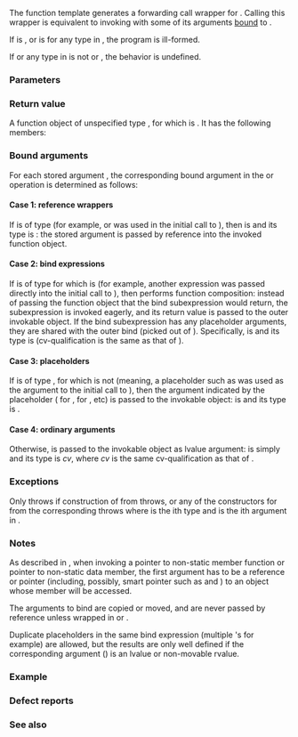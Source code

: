 {{cpp/title|bind}}
{{cpp/utility/functional/navbar}}
{{dcl begin}}
{{dcl header|functional}}
{{dcla|num=1|since=c++11|constexpr=c++20|1=
template&lt; class F, class... Args &gt;
/* unspecified */ bind( F&amp;&amp; f, Args&amp;&amp;... args );
}}
{{dcla|num=2|since=c++11|constexpr=c++20|1=
template&lt; class R, class F, class... Args &gt;
/* unspecified */ bind( F&amp;&amp; f, Args&amp;&amp;... args );
}}
{{dcl end}}

The function template {{tt|std::bind}} generates a forwarding call wrapper for {{c|f}}. Calling this wrapper is equivalent to invoking {{c|f}} with some of its arguments [[#Bound arguments|bound]] to {{c|args}}.

If {{c|std::is_constructible&lt;std::decay&lt;F&gt;::type, F&gt;::value}} is {{c|false}}, or {{c|std::is_constructible&lt;std::decay&lt;Arg_i&gt;::type, Arg_i&gt;::value}} is {{c|false}} for any type {{tt|Arg_i}} in {{tt|Args}}, the program is ill-formed.

If {{c/core|std::decay&lt;Ti&gt;::type}} or any type in {{tt|Args}} is not {{named req|MoveConstructible}} or {{named req|Destructible}}, the behavior is undefined.

===Parameters===
{{par begin}}
{{par|f|{{named req|Callable}} object (function object, pointer to function, reference to function, pointer to member function, or pointer to data member) that will be bound to some arguments}}
{{par|args|list of arguments to bind, with the unbound arguments replaced by the {{rlp|placeholders}} {{c|_1}}, {{c|_2}}, {{c|_3}}... of namespace {{tt|std::placeholders}}}}
{{par end}}

===Return value===
A function object {{c|g}} of unspecified type {{tt|T}}, for which {{c|std::is_bind_expression&lt;T&gt;::value}} is {{c|true}}. It has the following members:

{{member|{{small|std::bind}} ''return type''|2=

====Member objects====
The return type of {{tt|std::bind}} holds a member object of type {{c/core|std::decay&lt;F&gt;::type}} constructed from {{c|std::forward&lt;F&gt;(f)}}, and one object per each of {{c|args...}}, of type {{c/core|std::decay&lt;Arg_i&gt;::type}}, similarly constructed from {{c|std::forward&lt;Arg_i&gt;(arg_i)}}.

====Constructors====
The return type of {{tt|std::bind}} is {{named req|CopyConstructible}} if all of its member objects (specified above) are CopyConstructible, and is {{named req|MoveConstructible}} otherwise. The type defines the following members:

{{rrev|until=c++20|
====Member type {{tt|result_type}}====
@1@ {{mark deprecated c++17}} If {{tt|F}} is a pointer to function or a pointer to member function, {{tt|result_type}} is the return type of {{tt|F}}. If {{tt|F}} is a class type with nested typedef {{tt|result_type}}, then {{tt|result_type}} is {{tt|F::result_type}}. Otherwise no {{tt|result_type}} is defined.

@2@ {{mark deprecated c++17}} {{tt|result_type}} is exactly {{tt|R}}.
}}

====Member function {{tt|operator()}}====
When {{c|g}} is invoked in a function call expression {{c|g(u1, u2, ... uM)}}, an invocation of the stored object takes place, as if by

@1@ {{box|{{rlpi|/|INVOKE}}{{c/core|(fd, std::forward&lt;V1&gt;(v1), std::forward&lt;V2&gt;(v2), ..., std::forward&lt;VN&gt;(vN))}}}}, or
@2@ {{box|{{rlpi|/|INVOKE&lt;R&gt;}}{{c/core|(fd, std::forward&lt;V1&gt;(v1), std::forward&lt;V2&gt;(v2), ..., std::forward&lt;VN&gt;(vN))}}}},

where {{c|fd}} is a value of type {{c|std::decay&lt;F&gt;::type}}, the values and types of the bound arguments {{c|v1}}{{tt|, }}{{c|v2}}{{tt|, ..., }}{{c|vN}} are determined as specified [[#Bound arguments|below]].

If some of the arguments that are supplied in the call to {{c|g()}} are not matched by any placeholders stored in {{c|g}}, the unused arguments are evaluated and discarded.

An invocation of {{c/core|operator()}} is [[cpp/language/noexcept|non-throwing]] {{rev inl|since=c++20|or is a [[cpp/language/constant expression|constant subexpression]]}} if and only if so is the underlying {{tti|INVOKE}} operation. {{c/core|operator()}} participates in overload resolution only if the {{tti|INVOKE}} operation is well-formed when treated as an unevaluated operand.

If {{c|g}} is [[cpp/language/cv|volatile]]-qualified, the program is ill-formed.

If {{box|{{rlpi|/|INVOKE}}{{c/core|(fd, w1, w2, ..., wN)}}}} can never be a valid expression for any possible values {{c|w1}}{{tt|, }}{{c|w2}}{{tt|, ..., }}{{c|wN}}, the behavior is undefined.
}}

===Bound arguments===
For each stored argument {{c|arg_i}}, the corresponding bound argument {{c|v_i}} in the {{rlpi|/|INVOKE}} or {{rlpi|/|INVOKE&lt;R&gt;}} operation is determined as follows:

====Case 1: reference wrappers====
If {{c|arg_i}} is of type {{c/core|std::reference_wrapper&lt;T&gt;}} (for example, {{lc|std::ref}} or {{lc|std::cref}} was used in the initial call to {{tt|std::bind}}), then {{c|v_i}} is {{c|arg_i.get()}} and its type {{tt|V_i}} is {{tt|T&amp;}}: the stored argument is passed by reference into the invoked function object.

====Case 2: bind expressions====
If {{c|arg_i}} is of type {{tt|T}} for which {{c|std::is_bind_expression&lt;T&gt;::value}} is {{c|true}} (for example, another {{tt|std::bind}} expression was passed directly into the initial call to {{tt|std::bind}}), then {{tt|std::bind}} performs function composition: instead of passing the function object that the bind subexpression would return, the subexpression is invoked eagerly, and its return value is passed to the outer invokable object. If the bind subexpression has any placeholder arguments, they are shared with the outer bind (picked out of {{c|u1}}{{tt|, }}{{c|u2}}{{tt|, ...}}). Specifically, {{c|v_i}} is {{c|arg_i(std::forward&lt;Uj&gt;(uj)...)}} and its type {{tt|V_i}} is {{rev inl|until=c++17|{{c/core|std::result_of&lt;T}} ''cv''{{sep}}{{c/core|&amp;(Uj&amp;&amp;...)&gt;::type&amp;&amp;}}}}{{rev inl|since=c++17|{{c/core|std::invoke_result_t&lt;T}} ''cv''{{sep}}{{c/core|&amp;, Uj&amp;&amp;...&gt;&amp;&amp;}}}} (cv-qualification is the same as that of {{c|g}}).

====Case 3: placeholders====
If {{c|arg_i}} is of type {{tt|T}}, for which {{c|std::is_placeholder&lt;T&gt;::value}} is not {{c|0}} (meaning, a placeholder such as {{tt|std::placeholders::_1, _2, _3, ...}} was used as the argument to the initial call to {{tt|std::bind}}), then the argument indicated by the placeholder ({{c|u1}} for {{c|_1}}, {{c|u2}} for {{c|_2}}, etc) is passed to the invokable object: {{c|v_i}} is {{c|std::forward&lt;Uj&gt;(uj)}} and its type {{tt|V_i}} is {{tt|Uj&amp;&amp;}}.

====Case 4: ordinary arguments====
Otherwise, {{c|arg_i}} is passed to the invokable object as lvalue argument: {{c|v_i}} is simply {{c|arg_i}} and its type {{tt|V_i}} is {{tt|T}} ''cv''{{sep}}{{tt|&amp;}}, where ''cv'' is the same cv-qualification as that of {{c|g}}.

===Exceptions===
Only throws if construction of {{c/core|std::decay&lt;F&gt;::type}} from {{c|std::forward&lt;F&gt;(f)}} throws, or any of the constructors for {{c/core|std::decay&lt;Arg_i&gt;::type}} from the corresponding {{c|std::forward&lt;Arg_i&gt;(arg_i)}} throws where {{tt|Arg_i}} is the ith type and {{c|arg_i}} is the ith argument in {{tt|Args... args}}.

===Notes===
As described in {{named req|Callable}}, when invoking a pointer to non-static member function or pointer to non-static data member, the first argument has to be a reference or pointer (including, possibly, smart pointer such as {{lc|std::shared_ptr}} and {{lc|std::unique_ptr}}) to an object whose member will be accessed.

The arguments to bind are copied or moved, and are never passed by reference unless wrapped in {{lc|std::ref}} or {{lc|std::cref}}.

Duplicate placeholders in the same bind expression (multiple {{c|_1}}'s for example) are allowed, but the results are only well defined if the corresponding argument ({{c|u1}}) is an lvalue or non-movable rvalue.

===Example===
{{example
|code=
#include &lt;functional&gt;
#include &lt;iostream&gt;
#include &lt;memory&gt;
#include &lt;random&gt;

void f(int n1, int n2, int n3, const int&amp; n4, int n5)
{
    std::cout &lt;&lt; n1 &lt;&lt; ' ' &lt;&lt; n2 &lt;&lt; ' ' &lt;&lt; n3 &lt;&lt; ' ' &lt;&lt; n4 &lt;&lt; ' ' &lt;&lt; n5 &lt;&lt; '\n';
}

int g(int n1)
{
    return n1;
}

struct Foo
{
    void print_sum(int n1, int n2)
    {
        std::cout &lt;&lt; n1 + n2 &lt;&lt; '\n';
    }
    
    int data = 10;
};

int main()
{
    using namespace std::placeholders;  // for _1, _2, _3...
    
    std::cout &lt;&lt; "1) argument reordering and pass-by-reference: ";
    int n = 7;
    // (_1 and _2 are from std::placeholders, and represent future
    // arguments that will be passed to f1)
    auto f1 = std::bind(f, _2, 42, _1, std::cref(n), n);
    n = 10;
    f1(1, 2, 1001); // 1 is bound by _1, 2 is bound by _2, 1001 is unused
                    // makes a call to f(2, 42, 1, n, 7)
    
    std::cout &lt;&lt; "2) achieving the same effect using a lambda: ";
    n = 7;
    auto lambda = [&amp;ncref = n, n](auto a, auto b, auto /*unused*/)
    {
        f(b, 42, a, ncref, n);
    };
    n = 10;
    lambda(1, 2, 1001); // same as a call to f1(1, 2, 1001)
    
    std::cout &lt;&lt; "3) nested bind subexpressions share the placeholders: ";
    auto f2 = std::bind(f, _3, std::bind(g, _3), _3, 4, 5);
    f2(10, 11, 12); // makes a call to f(12, g(12), 12, 4, 5);
    
    std::cout &lt;&lt; "4) bind a RNG with a distribution: ";
    std::default_random_engine e;
    std::uniform_int_distribution&lt;&gt; d(0, 10);
    auto rnd = std::bind(d, e); // a copy of e is stored in rnd
    for (int n = 0; n &lt; 10; ++n)
        std::cout &lt;&lt; rnd() &lt;&lt; ' ';
    std::cout &lt;&lt; '\n';
    
    std::cout &lt;&lt; "5) bind to a pointer to member function: ";
    Foo foo;
    auto f3 = std::bind(&amp;Foo::print_sum, &amp;foo, 95, _1);
    f3(5);
    
    std::cout &lt;&lt; "6) bind to a mem_fn that is a pointer to member function: ";
    auto ptr_to_print_sum = std::mem_fn(&amp;Foo::print_sum);
    auto f4 = std::bind(ptr_to_print_sum, &amp;foo, 95, _1);
    f4(5);
    
    std::cout &lt;&lt; "7) bind to a pointer to data member: ";
    auto f5 = std::bind(&amp;Foo::data, _1);
    std::cout &lt;&lt; f5(foo) &lt;&lt; '\n';
    
    std::cout &lt;&lt; "8) bind to a mem_fn that is a pointer to data member: ";
    auto ptr_to_data = std::mem_fn(&amp;Foo::data);
    auto f6 = std::bind(ptr_to_data, _1);
    std::cout &lt;&lt; f6(foo) &lt;&lt; '\n';
    
    std::cout &lt;&lt; "9) use smart pointers to call members of the referenced objects: ";
    std::cout &lt;&lt; f6(std::make_shared&lt;Foo&gt;(foo)) &lt;&lt; ' '
              &lt;&lt; f6(std::make_unique&lt;Foo&gt;(foo)) &lt;&lt; '\n';
}
|output=
1) argument reordering and pass-by-reference: 2 42 1 10 7
2) achieving the same effect using a lambda: 2 42 1 10 7
3) nested bind subexpressions share the placeholders: 12 12 12 4 5
4) bind a RNG with a distribution: 0 1 8 5 5 2 0 7 7 10 
5) bind to a pointer to member function: 100
6) bind to a mem_fn that is a pointer to member function: 100
7) bind to a pointer to data member: 10
8) bind to a mem_fn that is a pointer to data member: 10
9) use smart pointers to call members of the referenced objects: 10 10
}}

===Defect reports===
{{dr list begin}}
{{dr list item|wg=lwg|dr=2021|std=C++11|before=1. the bounded arguments&lt;br&gt;{{nbsp|4}}were not forwarded to {{c|fd}}&lt;br&gt;2. in case 2, the type of {{tt|V_i}} was&lt;br&gt;{{nbsp|4}}{{c/core|std::result_of&lt;T}} ''cv''{{sep}}{{c/core|(Uj...)&gt;::type}}|after=1. forwarded&lt;br&gt;2. changed to&lt;br&gt;{{nbsp|4}}{{c/core|std::result_of&lt;T}} ''cv''{{sep}}{{c/core|&amp;(Uj&amp;&amp;...)&gt;::type&amp;&amp;}}}}
{{dr list end}}

===See also===
{{dsc begin}}
{{dsc inc|cpp/utility/functional/dsc bind_front}}
{{dsc inc|cpp/utility/functional/dsc placeholders}}
{{dsc inc|cpp/utility/functional/dsc mem_fn}}
{{dsc end}}

{{langlinks|de|es|fr|it|ja|pt|ru|zh}}